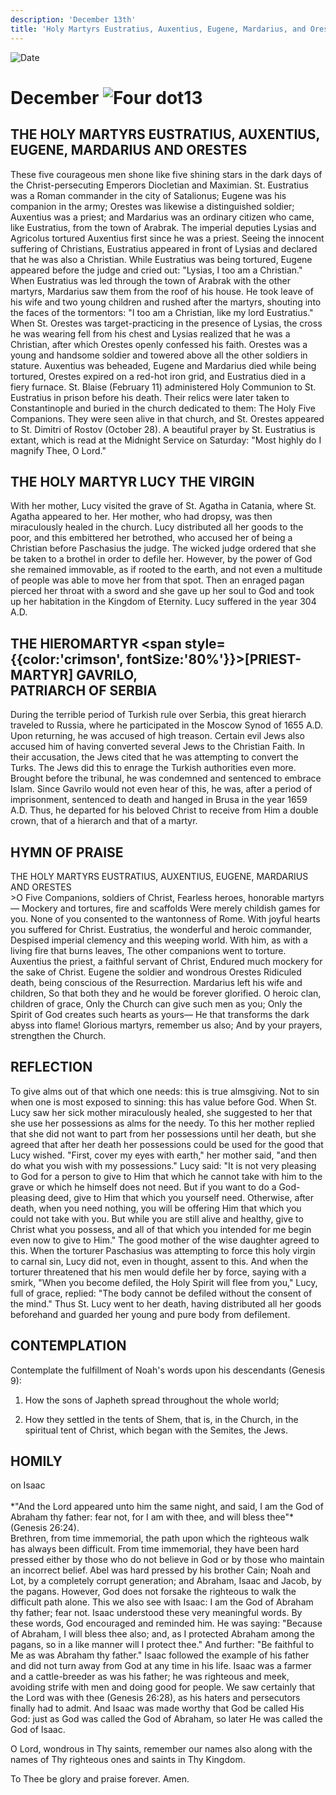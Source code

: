 ```yaml
---
description: 'December 13th'
title: 'Holy Martyrs Eustratius, Auxentius, Eugene, Mardarius, and Orestes, Holy Martyr Lucy the Virgin, Hieromartyr Gavrilo of Serbia'
---
```


<CustomPaginator />
<RunningHead />

<Image src="/title-imprint.png" height={68} width={50} alt="Date" className="title-imprint"/>

# <div id="date">December <Image className="four-dot" src="/four-dot.png" height={15} width={15} alt="Four dot" />13</div>

## THE HOLY MARTYRS EUSTRATIUS, AUXENTIUS, EUGENE, MARDARIUS AND ORESTES

These five courageous men shone like five shining stars in the dark days of the Christ-persecuting Emperors Diocletian and Maximian. St. Eustratius was a Roman commander in the city of Satalionus; Eugene was his companion in the army; Orestes was likewise a distinguished soldier; Auxentius was a priest; and Mardarius was an ordinary citizen who came, like Eustratius, from the town of Arabrak. The imperial deputies Lysias and Agricolus tortured Auxentius first since he was a priest. Seeing the innocent suffering of Christians, Eustratius appeared in front of Lysias and declared that he was also a Christian. While Eustratius was being tortured, Eugene appeared before the judge and cried out: "Lysias, I too am a Christian." When Eustratius was led through the town of Arabrak with the other martyrs, Mardarius saw them from the roof of his house. He took leave of his wife and two young children and rushed after the martyrs, shouting into the faces of the tormentors: "I too am a Christian, like my lord Eustratius." When St. Orestes was target-practicing in the presence of Lysias, the cross he was wearing fell from his chest and Lysias realized that he was a Christian, after which Orestes openly confessed his faith. Orestes was a young and handsome soldier and towered above all the other soldiers in stature. Auxentius was beheaded, Eugene and Mardarius died while being tortured, Orestes expired on a red-hot iron grid, and Eustratius died in a fiery furnace. St. Blaise (February 11) administered Holy Communion to St. Eustratius in prison before his death. Their relics were later taken to Constantinople and buried in the church dedicated to them: The Holy Five Companions. They were seen alive in that church, and St. Orestes appeared to St. Dimitri of Rostov (October 28). A beautiful prayer by St. Eustratius is extant, which is read at the Midnight Service on Saturday: "Most highly do I magnify Thee, O Lord."

## THE HOLY MARTYR LUCY THE VIRGIN

With her mother, Lucy visited the grave of St. Agatha in Catania, where St. Agatha appeared to her. Her mother, who had dropsy, was then miraculously healed in the church. Lucy distributed all her goods to the poor, and this embittered her betrothed, who accused her of being a Christian before Paschasius the judge. The wicked judge ordered that she be taken to a brothel in order to defile her. However, by the power of God she remained immovable, as if rooted to the earth, and not even a multitude of people was able to move her from that spot. Then an enraged pagan pierced her throat with a sword and she gave up her soul to God and took up her habitation in the Kingdom of Eternity. Lucy suffered in the year 304 A.D.

## THE HIEROMARTYR <span style={{color:'crimson', fontSize:'80%'}}>[PRIEST-MARTYR]</span> GAVRILO,<br />PATRIARCH OF SERBIA

During the terrible period of Turkish rule over Serbia, this great hierarch traveled to Russia, where he participated in the Moscow Synod of 1655 A.D. Upon returning, he was accused of high treason. Certain evil Jews also accused him of having converted several Jews to the Christian Faith. In their accusation, the Jews cited that he was attempting to convert the Turks. The Jews did this to enrage the Turkish authorities even more. Brought before the tribunal, he was condemned and sentenced to embrace Islam. Since Gavrilo would not even hear of this, he was, after a period of imprisonment, sentenced to death and hanged in Brusa in the year 1659 A.D. Thus, he departed for his beloved Christ to receive from Him a double crown, that of a hierarch and that of a martyr.


## HYMN OF PRAISE
<div style={{textAlign:'center', color:'crimson', fontWeight:'bold'}}>
THE HOLY MARTYRS EUSTRATIUS, AUXENTIUS, EUGENE, MARDARIUS AND ORESTES
</div>
>O Five Companions, soldiers of Christ,  
Fearless heroes, honorable martyrs—  
Mockery and tortures, fire and scaffolds  
Were merely childish games for you.  
None of you consented to the wantonness of Rome.  
With joyful hearts you suffered for Christ.  
Eustratius, the wonderful and heroic commander,  
Despised imperial clemency and this weeping world.  
With him, as with a living fire that burns leaves,  
The other companions went to torture.  
Auxentius the priest, a faithful servant of Christ,  
Endured much mockery for the sake of Christ.  
Eugene the soldier and wondrous Orestes  
Ridiculed death, being conscious of the Resurrection.  
Mardarius left his wife and children,  
So that both they and he would be forever glorified.  
O heroic clan, children of grace,  
Only the Church can give such men as you;  
Only the Spirit of God creates such hearts as yours—  
He that transforms the dark abyss into flame!  
Glorious martyrs, remember us also;  
And by your prayers, strengthen the Church.  


## REFLECTION

To give alms out of that which one needs: this is true almsgiving. Not to sin when one is most exposed to sinning: this has value before God. When St. Lucy saw her sick mother miraculously healed, she suggested to her that she use her possessions as alms for the needy. To this her mother replied that she did not want to part from her possessions until her death, but she agreed that after her death her possessions could be used for the good that Lucy wished. "First, cover my eyes with earth," her mother said, "and then do what you wish with my possessions." Lucy said: "It is not very pleasing to God for a person to give to Him that which he cannot take with him to the grave or which he himself does not need. But if you want to do a God-pleasing deed, give to Him that which you yourself need. Otherwise, after death, when you need nothing, you will be offering Him that which you could not take with you. But while you are still alive and healthy, give to Christ what you possess, and all of that which you intended for me begin even now to give to Him." The good mother of the wise daughter agreed to this. When the torturer Paschasius was attempting to force this holy virgin to carnal sin, Lucy did not, even in thought, assent to this. And when the torturer threatened that his men would defile her by force, saying with a smirk, "When you become defiled, the Holy Spirit will flee from you," Lucy, full of grace, replied: "The body cannot be defiled without the consent of the mind." Thus St. Lucy went to her death, having distributed all her goods beforehand and guarded her young and pure body from defilement.


## CONTEMPLATION

Contemplate the fulfillment of Noah's words upon his descendants (Genesis 9):

1. How the sons of Japheth spread throughout the whole world;

2. How they settled in the tents of Shem, that is, in the Church, in the spiritual tent of Christ, which began with the Semites, the Jews.


## HOMILY
<div style={{textAlign:'center', color:'crimson', fontWeight:'bold'}}>
on Isaac
</div>
<br />
<div style={{textAlign:'right'}}>
*"And the Lord appeared unto him the same night, and said, I am the God of Abraham thy father: fear not, for I am with thee, and will bless thee"* (Genesis 26:24).
</div>
Brethren, from time immemorial, the path upon which the righteous walk has always been difficult. From time immemorial, they have been hard pressed either by those who do not believe in God or by those who maintain an incorrect belief. Abel was hard pressed by his brother Cain; Noah and Lot, by a completely corrupt generation; and Abraham, Isaac and Jacob, by the pagans. However, God does not forsake the righteous to walk the difficult path alone. This we also see with Isaac: I am the God of Abraham thy father; fear not. Isaac understood these very meaningful words. By these words, God encouraged and reminded him. He was saying: "Because of Abraham, I will bless thee also; and, as I protected Abraham among the pagans, so in a like manner will I protect thee." And further: "Be faithful to Me as was Abraham thy father." Isaac followed the example of his father and did not turn away from God at any time in his life. Isaac was a farmer and a cattle-breeder as was his father; he was righteous and meek, avoiding strife with men and doing good for people. We saw certainly that the Lord was with thee (Genesis 26:28), as his haters and persecutors finally had to admit. And Isaac was made worthy that God be called His God: just as God was called the God of Abraham, so later He was called the God of Isaac.

O Lord, wondrous in Thy saints, remember our names also along with the names of Thy righteous ones and saints in Thy Kingdom.

To Thee be glory and praise forever. Amen.